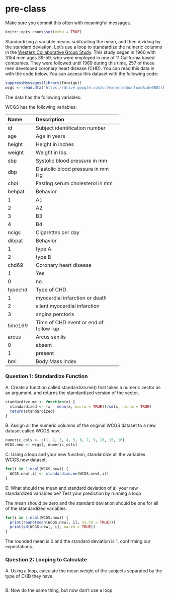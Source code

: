 # pre-class


Make sure you commit this often with meaningful messages. 

```r
knitr::opts_chunk$set(echo = TRUE)
```

Standardizing a variable means subtracting the mean, and then dividing by the standard deviation. Let’s use a loop to standardize the numeric columns in the [Western Collaborative Group Study](https://clinicaltrials.gov/ct2/show/NCT00005174). This study began in 1960 with 3154 men ages 39-59, who were employed in one of 11 California based companies. They were followed until 1969 during this time, 257 of these men developed coronary heart disease (CHD). You can read this data in with the code below. You can access this dataset with the following code:

```R

suppressMessages(library(foreign))
wcgs <- read.dta("https://drive.google.com/uc?export=download&id=0B8CsRLdwqzbzYWxfN3ExQllBQkU")
```

The data has the following variables:



WCGS has the following variables:

-----------------------------------------------------------
Name    Description
------- -------------------------------------------
id      Subject identification number

age     Age in years

height  Height in inches

weight  Weight in lbs.

sbp     Systolic blood pressure in mm 

dbp     Diastolic blood pressure in mm Hg

chol    Fasting serum cholesterol in mm 

behpat  Behavior

  1       A1

  2       A2

  3       B3

  4       B4

ncigs   Cigarettes per day

dibpat  Behavior

1       type A

2       type B

chd69   Coronary heart disease

1       Yes

0       no

typechd Type of CHD

1       myocardial infarction or death

2       silent myocardial infarction

3       angina perctoris

time169 Time of CHD event or end of follow-up

arcus   Arcus senilis

0       absent

1       present

bmi     Body Mass Index
-----------------------------------------------------------




### Question 1: Standardize Function

A. Create a function called standardize.me() that takes a numeric vector as an argument, and returns the standardized version of the vector. 

```r
standardize.me <- function(x) {
  standardized <- (x - mean(x, na.rm = TRUE))/sd(x, na.rm = TRUE)
  return(standardized)
}
```

B. Assign all the numeric columns of the original WCGS dataset to a new dataset called WCGS.new.

```r
numeric_cols <- c(1, 2, 3, 4, 5, 6, 7, 9, 13, 15, 16)
WCGS.new <- wcgs[, numeric_cols]
```

C. Using a loop and your new function, standardize all the variables WCGS.new dataset.

```r
for(i in 1:ncol(WCGS.new)) {
  WCGS.new[,i] <- standardize.me(WCGS.new[,i])
}

```

D. What should the mean and standard deviation of all your new standardized variables be? Test your prediction by running a loop

The mean should be zero and the standard deviation should be one for all of the standardized variables. 
```r
for(i in 1:ncol(WCGS.new)) {
  print(round(mean(WCGS.new[, i], na.rm = TRUE)))
  print(sd(WCGS.new[, i], na.rm = TRUE))
}
```
The rounded mean is 0 and the standard deviation is 1, confirming our expectations.


### Question 2: Looping to Calculate

A. Using a loop, calculate the mean weight of the subjects separated by the type of CHD they have.

```r

```

B. Now do the same thing, but now don’t use a loop

```r

```

